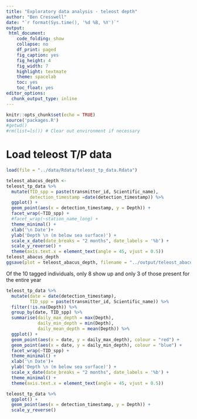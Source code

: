 ```yaml
---
title: "Exploratory data analysis - teleost depth"
author: "Ben Cresswell"
date: "`r format(Sys.time(), '%d %B, %Y')`"
output: 
 html_document:
    code_folding: show
    collapse: no
    df_print: paged
    fig_caption: yes
    fig_height: 4
    fig_width: 7
    highlight: textmate
    theme: spacelab
    toc: yes
    toc_float: yes
editor_options: 
  chunk_output_type: inline
---
```



```r
knitr::opts_chunk$set(echo = TRUE)
source('packages.R')
#getwd()
#rm(list=ls()) # Clear out environment if necessary
```
# Load teleost T/P data
```r
load(file = "../data/Rdata/teleost_tp_data.Rdata")
```


```r
teleost_abacus_depth <- 
teleost_tp_data %>% 
  mutate(TID_spp = paste(transmitter_id, Scientific_name),
         detection_timestamp =date(detection_timestamp)) %>% 
  ggplot() +
  geom_point(aes(x = detection_timestamp, y = Depth)) +
  facet_wrap(~TID_spp) +
  #facet_wrap(~station_name_long) +
  theme_minimal() +
  xlab('\n Date')+
  ylab('Depth \n (m below sea surface)') +
  scale_x_date(date_breaks = "2 months", date_labels = '%b') +
  scale_y_reverse() +
  theme(axis.text.x = element_text(angle = 45, vjust = 0.5)) 
teleost_abacus_depth
ggsave(plot = teleost_abacus_depth, filename = "../output/teleost_abacus_depth.png", device = 'png', width = 180, height = 100, units = "mm")
```

Of the 10 tagged individuals, only 8 show up and only 3 of those present for the entire year

```r
teleost_tp_data %>% 
  mutate(date = date(detection_timestamp),
         TID_spp = paste(transmitter_id, Scientific_name)) %>% 
  filter(!is.na(Depth)) %>% 
  group_by(date, TID_spp) %>% 
  summarise(daily_max_depth = max(Depth),
            daily_min_depth = min(Depth),
            daily_mean_depth = mean(Depth)) %>% 
  ggplot() +
  geom_point(aes(x = date, y = daily_max_depth), colour = "red") +
  geom_point(aes(x = date, y = daily_min_depth), colour = "blue") +
  facet_wrap(~TID_spp) +
  theme_minimal() +
  xlab('\n Date')+
  ylab('Depth \n (m below sea surface)') +
  scale_x_date(date_breaks = "2 months", date_labels = '%b') +
  theme_minimal() +
  theme(axis.text.x = element_text(angle = 45, vjust = 0.5)) 


```




```r
teleost_tp_data %>% 
  ggplot() +
  geom_point(aes(x = detection_timestamp, y = Depth)) +
  scale_y_reverse()
```

